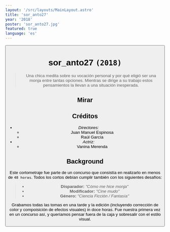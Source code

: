 ```yaml
---
layout: '/src/layouts/MainLayout.astro'
title: 'sor_anto27'
year: '2018'
poster: 'sor_anto27.jpg'
featured: true
language: 'es'
---
```


<Button text='/ Inicio' link='/es/' />

# sor_anto27 `(2018)`

> Una chica medita sobre su vocación personal y por qué eligió ser una monja
entre tantas opciones. Mientras se dirige a su trabajo estos pensamientos la
> llevan a una situación inesperada.

## Mirar

<Vimeo id='391004355' ratio='16:9' />

## Créditos

- *Directores:*
    - Juan Manuel Espinosa
    - Raúl García
- *Actriz:*
    - Vanina Merenda

## Background

Este cortometraje fue parte de un concurso que consistía en realizarlo en menos
de `48 horas`. Todos los cortos debían cumplir también con los siguientes desafíos:

> - **Disparador:** _"Cómo me hice monja"_
> - **Modificador:** _"Cine mudo"_
> - **Género:** _"Ciencia Ficción / Fantasía"_

Grabamos todas las tomas en una tarde y la edición (incluyendo corrección de
color y compoisición de efectos visuales) in doce horas. Fue nuestra primera vez en
un concurso así, y queríamos pensar fuera de la caja y sobresalir con el estilo
visual.